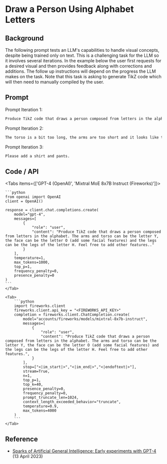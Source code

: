 # Draw a Person Using Alphabet Letters


## Background
The following prompt tests an LLM's capabilities to handle visual concepts, despite being trained only on text. This is a challenging task for the LLM so it involves several iterations. In the example below the user first requests for a desired visual and then provides feedback along with corrections and additions. The follow up instructions will depend on the progress the LLM makes on the task. Note that this task is asking to generate TikZ code which will then need to manually compiled by the user.

## Prompt

Prompt Iteration 1:
```markdown
Produce TikZ code that draws a person composed from letters in the alphabet. The arms and torso can be the letter Y, the face can be the letter O (add some facial features) and the legs can be the legs of the letter H. Feel free to add other features.
```  

Prompt Iteration 2:
```markdown
The torso is a bit too long, the arms are too short and it looks like the right arm is carrying the face instead of the face being right above the torso. Could you correct this please?
```

Prompt Iteration 3:
```markdown
Please add a shirt and pants.
```

## Code / API

<Tabs items={['GPT-4 (OpenAI)', 'Mixtral MoE 8x7B Instruct (Fireworks)']}>
    <Tab>
  
    ```python
    from openai import OpenAI
    client = OpenAI()

    response = client.chat.completions.create(
        model="gpt-4",
        messages=[
            {
                "role": "user",
                "content": "Produce TikZ code that draws a person composed from letters in the alphabet. The arms and torso can be the letter Y, the face can be the letter O (add some facial features) and the legs can be the legs of the letter H. Feel free to add other features.."
            }
        ],
        temperature=1,
        max_tokens=1000,
        top_p=1,
        frequency_penalty=0,
        presence_penalty=0
    )
    ```
    </Tab>

    <Tab>
        ```python
        import fireworks.client
        fireworks.client.api_key = "<FIREWORKS_API_KEY>"
        completion = fireworks.client.ChatCompletion.create(
            model="accounts/fireworks/models/mixtral-8x7b-instruct",
            messages=[
                {
                    "role": "user",
                    "content": "Produce TikZ code that draws a person composed from letters in the alphabet. The arms and torso can be the letter Y, the face can be the letter O (add some facial features) and the legs can be the legs of the letter H. Feel free to add other features.",
                }
            ],
            stop=["<|im_start|>","<|im_end|>","<|endoftext|>"],
            stream=True,
            n=1,
            top_p=1,
            top_k=40,
            presence_penalty=0,
            frequency_penalty=0,
            prompt_truncate_len=1024,
            context_length_exceeded_behavior="truncate",
            temperature=0.9,
            max_tokens=4000
        )
        ```
    </Tab>


</Tabs>

## Reference
- [Sparks of Artificial General Intelligence: Early experiments with GPT-4](https://arxiv.org/abs/2303.12712) (13 April 2023)